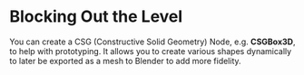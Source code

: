 # Blocking Out the Level
You can create a CSG (Constructive Solid Geometry) Node, e.g. **CSGBox3D**, to help with prototyping. It allows you to create various shapes dynamically to later be exported as a mesh to Blender to add more fidelity.